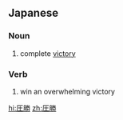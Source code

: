 ==Japanese==
{{ja-kanjitab|あつ|k1=あっ|しょう|yomi=on}}

===Noun===
{{ja-noun|あっしょう}}

# complete [[victory]]

===Verb===
{{ja-verb-suru|tr=intrans|あっしょう}}

# win an overwhelming victory

[[hi:圧勝]]
[[zh:圧勝]]